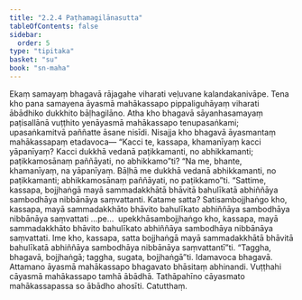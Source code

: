 ```yaml
---
title: "2.2.4 Paṭhamagilānasutta"
tableOfContents: false
sidebar:
  order: 5
type: "tipitaka"
basket: "su"
book: "sn-maha"
---
```



<DynamicBreadcrumb />

<Division number="195" book="sn-maha">

<Paragraph number="432" book="sn-maha">
Ekaṃ samayaṃ bhagavā rājagahe viharati veḷuvane kalandakanivāpe. Tena kho pana samayena āyasmā mahākassapo pippaliguhāyaṃ viharati ābādhiko dukkhito bāḷhagilāno. Atha kho bhagavā sāyanhasamayaṃ paṭisallānā vuṭṭhito yenāyasmā mahākassapo tenupasaṅkami; upasaṅkamitvā paññatte āsane nisīdi. Nisajja kho bhagavā āyasmantaṃ mahākassapaṃ etadavoca—
</Paragraph>

<Paragraph number="433" book="sn-maha">
“Kacci te, kassapa, khamanīyaṃ kacci yāpanīyaṃ? Kacci dukkhā vedanā paṭikkamanti, no abhikkamanti; paṭikkamosānaṃ paññāyati, no abhikkamo”ti? “Na me, bhante, khamanīyaṃ, na yāpanīyaṃ. Bāḷhā me dukkhā vedanā abhikkamanti, no paṭikkamanti; abhikkamosānaṃ paññāyati, no paṭikkamo”ti.
</Paragraph>

<Paragraph number="434" book="sn-maha">
“Sattime, kassapa, bojjhaṅgā mayā sammadakkhātā bhāvitā bahulīkatā abhiññāya sambodhāya nibbānāya saṃvattanti. Katame satta? Satisambojjhaṅgo kho, kassapa, mayā sammadakkhāto bhāvito bahulīkato abhiññāya sambodhāya nibbānāya saṃvattati …pe…  upekkhāsambojjhaṅgo kho, kassapa, mayā sammadakkhāto bhāvito bahulīkato abhiññāya sambodhāya nibbānāya saṃvattati. Ime kho, kassapa, satta bojjhaṅgā mayā sammadakkhātā bhāvitā bahulīkatā abhiññāya sambodhāya nibbānāya saṃvattantī”ti. “Taggha, bhagavā, bojjhaṅgā; taggha, sugata, bojjhaṅgā”ti.
</Paragraph>

<Paragraph number="435" book="sn-maha">
Idamavoca bhagavā. Attamano āyasmā mahākassapo bhagavato bhāsitaṃ abhinandi. Vuṭṭhahi cāyasmā mahākassapo tamhā ābādhā. Tathāpahīno cāyasmato mahākassapassa so ābādho ahosīti.

</Paragraph>
</Division>

<Paragraph number="436" type="center" book="sn-maha">
Catutthaṃ.
</Paragraph>
